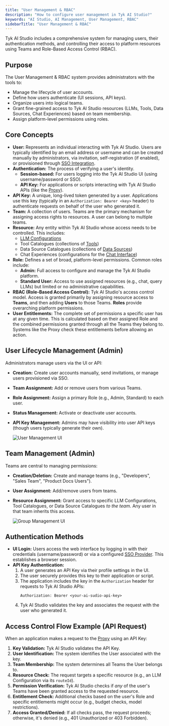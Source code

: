 ```yaml
---
title: "User Management & RBAC"
description: "How to configure user management in Tyk AI Studio?"
keywords: "AI Studio, AI Management, User Management, RBAC"
sidebarTitle: "User Management & RBAC"
---
```


Tyk AI Studio includes a comprehensive system for managing users, their authentication methods, and controlling their access to platform resources using Teams and Role-Based Access Control (RBAC).

## Purpose

The User Management & RBAC system provides administrators with the tools to:

*   Manage the lifecycle of user accounts.
*   Define how users authenticate (UI sessions, API keys).
*   Organize users into logical teams.
*   Grant fine-grained access to Tyk AI Studio resources (LLMs, Tools, Data Sources, Chat Experiences) based on team membership.
*   Assign platform-level permissions using roles.

## Core Concepts

*   **User:** Represents an individual interacting with Tyk AI Studio. Users are typically identified by an email address or username and can be created manually by administrators, via invitation, self-registration (if enabled), or provisioned through [SSO Integration](/5.8/ai-management/ai-studio/sso).
*   **Authentication:** The process of verifying a user's identity.
    *   **Session-based:** For users logging into the Tyk AI Studio UI (using username/password or SSO).
    *   **API Key:** For applications or scripts interacting with Tyk AI Studio APIs (like the [Proxy](/5.8/ai-management/ai-studio/proxy)).
*   **API Key:** A unique, long-lived token generated by a user. Applications use this key (typically in an `Authorization: Bearer <key>` header) to authenticate requests on behalf of the user who generated it.
*   **Team:** A collection of users. Teams are the primary mechanism for assigning access rights to resources. A user can belong to multiple teams.
*   **Resource:** Any entity within Tyk AI Studio whose access needs to be controlled. This includes:
    *   [LLM Configurations](/5.8/ai-management/ai-studio/llm-management)
    *   Tool Catalogues (collections of [Tools](/5.8/ai-management/ai-studio/tools))
    *   Data Source Catalogues (collections of [Data Sources](/5.8/ai-management/ai-studio/datasources-rag))
    *   Chat Experiences (configurations for the [Chat Interface](/5.8/ai-management/ai-studio/chat-interface))
*   **Role:** Defines a set of broad, platform-level permissions. Common roles include:
    *   **Admin:** Full access to configure and manage the Tyk AI Studio platform.
    *   **Standard User:** Access to use assigned resources (e.g., chat, query LLMs) but limited or no administrative capabilities.
*   **RBAC (Role-Based Access Control):** Tyk AI Studio's access control model. Access is granted primarily by assigning resource access to **Teams**, and then adding **Users** to those Teams. **Roles** provide overarching platform permissions.
*   **User Entitlements:** The complete set of permissions a specific user has at any given time. This is calculated based on their assigned Role and the combined permissions granted through all the Teams they belong to. Systems like the Proxy check these entitlements before allowing an action.

## User Lifecycle Management (Admin)

Administrators manage users via the UI or API:

*   **Creation:** Create user accounts manually, send invitations, or manage users provisioned via SSO.
*   **Team Assignment:** Add or remove users from various Teams.
*   **Role Assignment:** Assign a primary Role (e.g., Admin, Standard) to each user.
*   **Status Management:** Activate or deactivate user accounts.
*   **API Key Management:** Admins may have visibility into user API keys (though users typically generate their own).

    <img src="/img/ai-management/user-management-ui.png" alt="User Management UI" />

## Team Management (Admin)

Teams are central to managing permissions:

*   **Creation/Deletion:** Create and manage teams (e.g., "Developers", "Sales Team", "Product Docs Users").
*   **User Assignment:** Add/remove users from teams.
*   **Resource Assignment:** Grant access to specific LLM Configurations, Tool Catalogues, or Data Source Catalogues *to the team*. Any user in that team inherits this access.

    <img src="/img/ai-management/group-management-ui.png" alt="Group Management UI" />

## Authentication Methods

*   **UI Login:** Users access the web interface by logging in with their credentials (username/password) or via a configured [SSO Provider](/5.8/ai-management/ai-studio/sso). This establishes a browser session.
*   **API Key Authentication:**
    1.  A user generates an API Key via their profile settings in the UI.
    2.  The user securely provides this key to their application or script.
    3.  The application includes the key in the `Authorization` header for requests to Tyk AI Studio APIs:
        ```
        Authorization: Bearer <your-ai-sudio-api-key>
        ```
    4.  Tyk AI Studio validates the key and associates the request with the user who generated it.

## Access Control Flow Example (API Request)

When an application makes a request to the [Proxy](/5.8/ai-management/ai-studio/proxy) using an API Key:

1.  **Key Validation:** Tyk AI Studio validates the API Key.
2.  **User Identification:** The system identifies the User associated with the key.
3.  **Team Membership:** The system determines all Teams the User belongs to.
4.  **Resource Check:** The request targets a specific resource (e.g., an LLM Configuration via its `routeId`).
5.  **Permission Verification:** Tyk AI Studio checks if *any* of the user's Teams have been granted access to the requested resource.
6.  **Entitlement Check:** Additional checks based on the user's Role and specific entitlements might occur (e.g., budget checks, model restrictions).
7.  **Access Granted/Denied:** If all checks pass, the request proceeds; otherwise, it's denied (e.g., 401 Unauthorized or 403 Forbidden).
